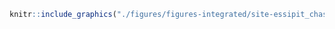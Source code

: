 <!-- #### Sites d’intérêt - Essipit - Chasse oiseaux migrateurs {-} -->


<!-- -------------------------------------------------- -->

```r
knitr::include_graphics("./figures/figures-integrated/site-essipit_chasse_oiseaux.png")
```

<br>
